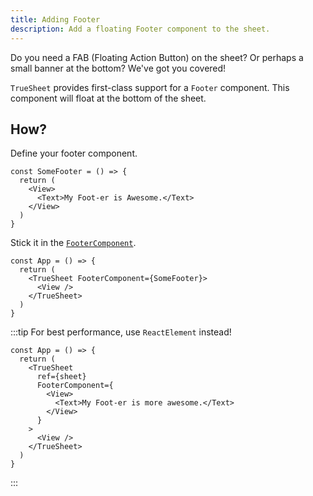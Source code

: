 ```yaml
---
title: Adding Footer
description: Add a floating Footer component to the sheet.
---
```


Do you need a FAB (Floating Action Button) on the sheet? Or perhaps a small banner at the bottom? We've got you covered!

`TrueSheet` provides first-class support for a `Footer` component. This component will float at the bottom of the sheet.

## How?

Define your footer component.

```tsx
const SomeFooter = () => {
  return (
    <View>
      <Text>My Foot-er is Awesome.</Text>
    </View>
  )
}
```

Stick it in the [`FooterComponent`](/reference/props#footercomponent).

```tsx {3}
const App = () => {
  return (
    <TrueSheet FooterComponent={SomeFooter}>
      <View />
    </TrueSheet>
  )
}
```

:::tip
For best performance, use `ReactElement` instead!

```tsx {5-9}
const App = () => {
  return (
    <TrueSheet
      ref={sheet}
      FooterComponent={
        <View>
          <Text>My Foot-er is more awesome.</Text>
        </View>
      }
    >
      <View />
    </TrueSheet>
  )
}
```
:::
